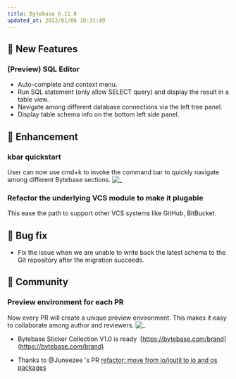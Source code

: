 ```yaml
---
title: Bytebase 0.11.0
updated_at: 2022/01/06 10:31:49
---
```


## 🚀 New Features

### (Preview) SQL Editor

- Auto-complete and context menu.
- Run SQL statement (only allow SELECT query) and display the result in a table view.
- Navigate among different database connections via the left tree panel.
- Display table schema info on the bottom left side panel.

## 🎄 Enhancement

### kbar quickstart

User can now use cmd+k to invoke the command bar to quickly navigate among different Bytebase sections.
![_](/content/changelog/0.11.0/quickstart.webp)

### Refactor the underlying VCS module to make it plugable

This ease the path to support other VCS systems like GitHub, BitBucket.

## 🐞 Bug fix

- Fix the issue when we are unable to write back the latest schema to the Git repository after the migration succeeds.

## 🎠 Community

### Preview environment for each PR

Now every PR will create a unique preview environment. This makes it easy to collaborate among author and reviewers.
![_](/content/changelog/0.11.0/render-preview.webp)

- Bytebase Sticker Collection V1.0 is ready  [https://bytebase.com/brand](https://bytebase.com/brand)

- Thanks to @Juneezee 's PR [refactor: move from io/ioutil to io and os packages](https://github.com/bytebase/bytebase/pull/264)

<IncludeBlock url="/docs/get-started/install/install-upgrade"></IncludeBlock>
